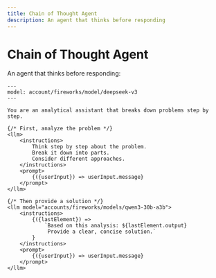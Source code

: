 ```yaml
---
title: Chain of Thought Agent
description: An agent that thinks before responding
---
```


# Chain of Thought Agent

An agent that thinks before responding:

```mdx
---
model: account/fireworks/model/deepseek-v3
---

You are an analytical assistant that breaks down problems step by step.

{/* First, analyze the problem */}
<llm>
    <instructions>
        Think step by step about the problem.
        Break it down into parts.
        Consider different approaches.
    </instructions>
    <prompt>
        {({userInput}) => userInput.message}
    </prompt>
</llm>

{/* Then provide a solution */}
<llm model="accounts/fireworks/models/qwen3-30b-a3b">
    <instructions>
        {({lastElement}) => 
            `Based on this analysis: ${lastElement.output}
             Provide a clear, concise solution.`
        }
    </instructions>
    <prompt>
        {({userInput}) => userInput.message}
    </prompt>
</llm>

